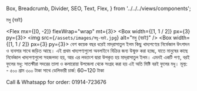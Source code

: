   Box,
  Breadcrumb,
  Divider,
  SEO,
  Text,
  Flex,
} from '../../../views/components';

<SEO pageTitle="মধু (বরই)" />
<Box maxWidth={960} margin="0 auto" padding={{ xs: 3, sm: 4 }}>
  <Text variant="h2" textAlign="center">
    মধু (বরই)
  </Text>
  <Divider />
  <Breadcrumb
    links={[
      { url: '/', name: 'নীড়পাতা' },
      { url: '/finance/', name: 'আর্থিক ব্যাপার' },
      { url: '/finance/business-of-madrassa/', name: 'মাদরাসাতুল ইলম ফুড এন্ড বুক শপ' }
    ]}
  />
  <Divider />

<Flex mx={[0, -2]} flexWrap="wrap" mt={3}>
  <Box width={[1, 1 / 2]} px={3} py={3}>
    <img src={`/assets/images/মধু-বরই.jpg`} alt="মধু (বরই)" />
  </Box>
  <Box width={[1, 1 / 2]} px={3} py={3}>
    <Text>
      বেশ কয়েক বছর ধরেই মাদ্‌রাসাতুল ইলম কিছু খাদ্যপণ্যের নির্ভেজাল উৎপাদন ও
      ব্যবসার সাথে জড়িত আছে। এই প্রথম খাদ্যপণ্যগুলো অনলাইনে বিক্রির জন্য
      উন্মুক্ত করা হচ্ছে, যাতে মানুষের কাছে নির্ভেজাল খাদ্যপণ্যগুলো সহজলভ্য হয়,
      আর এর লভ্যাংশ দ্বারা উপকৃত হয় মাদ্‌রাসাতুল ইলম।
    </Text>
    <Text variant="h6">এমনই একটি পণ্য, বরই ফুলের মধু:   </Text>
    <Text>সাতক্ষীরা সদরের তালা ও কলারোয়া উপজেলা থেকে সংগ্রহ করা হয় এই অতি মিষ্টি বরই ফুলের মধু।</Text>
    <Text>
      মূল্য: <br />- ৫০০ গ্রাম ৩০০ টাকা 
    </Text>
    <Text>সাথে ডেলিভারী চার্জ: 60~120 টাকা</Text>

  </Box>
</Flex>

<Text mt={3} textAlign="center" fontWeight="bold">
  Call & Whatsapp for order: 01914-723676
</Text>

</Box>
